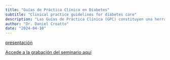 ---
title: "Guías de Práctica Clínica en Diabetes" 
subtitle: "Clinical practice guidelines for diabetes care"
description: "Las Guías de Práctica Clínica (GPC) constituyen una herramienta útil para ayudar al personal de salud y a los pacientes en el proceso de la toma de decisiones sobre cuáles son las intervenciones más adecuadas para resolver un problema de salud en circunstancias sanitarias específicas. Este seminario abordará que son las guías de práctica clínica en diabetes, cuáles son sus objetivos y su utilidad y se discutirán las dificultades en su elaboración y aplicación"
author: "Dr. Daniel Croatto"
date: "2024-04-10"
---

[presentación](2024-04-10.pdf)

[Accede a la grabación del seminario aquí](https://youtu.be/bbgpwEjKl4s)
